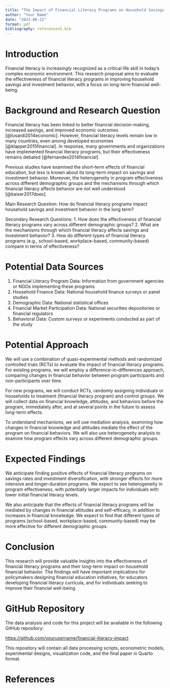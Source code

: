 ```yaml
---
title: "The Impact of Financial Literacy Programs on Household Savings and Investment Behavior"
author: "Your Name"
date: "2023-08-22"
format: pdf
bibliography: references5.bib
---
```


# Introduction

Financial literacy is increasingly recognized as a critical life skill in today's complex economic environment. This research proposal aims to evaluate the effectiveness of financial literacy programs in improving household savings and investment behavior, with a focus on long-term financial well-being.

# Background and Research Question

Financial literacy has been linked to better financial decision-making, increased savings, and improved economic outcomes [@lusardi2014economic]. However, financial literacy levels remain low in many countries, even among developed economies [@klapper2015financial]. In response, many governments and organizations have implemented financial literacy programs, but their effectiveness remains debated [@fernandes2014financial].

Previous studies have examined the short-term effects of financial education, but less is known about its long-term impact on savings and investment behavior. Moreover, the heterogeneity in program effectiveness across different demographic groups and the mechanisms through which financial literacy affects behavior are not well understood [@kaiser2017does].

Main Research Question: How do financial literacy programs impact household savings and investment behavior in the long term?

Secondary Research Questions:
1. How does the effectiveness of financial literacy programs vary across different demographic groups?
2. What are the mechanisms through which financial literacy affects savings and investment behavior?
3. How do different types of financial literacy programs (e.g., school-based, workplace-based, community-based) compare in terms of effectiveness?

# Potential Data Sources

1. Financial Literacy Program Data: Information from government agencies or NGOs implementing these programs
2. Household Finance Data: National household finance surveys or panel studies
3. Demographic Data: National statistical offices
4. Financial Market Participation Data: National securities depositories or financial regulators
5. Behavioral Data: Custom surveys or experiments conducted as part of the study

# Potential Approach

We will use a combination of quasi-experimental methods and randomized controlled trials (RCTs) to evaluate the impact of financial literacy programs. For existing programs, we will employ a difference-in-differences approach, comparing changes in financial behavior between program participants and non-participants over time.

For new programs, we will conduct RCTs, randomly assigning individuals or households to treatment (financial literacy program) and control groups. We will collect data on financial knowledge, attitudes, and behaviors before the program, immediately after, and at several points in the future to assess long-term effects.

To understand mechanisms, we will use mediation analysis, examining how changes in financial knowledge and attitudes mediate the effect of the program on financial behaviors. We will also use heterogeneity analysis to examine how program effects vary across different demographic groups.

# Expected Findings

We anticipate finding positive effects of financial literacy programs on savings rates and investment diversification, with stronger effects for more intensive and longer-duration programs. We expect to see heterogeneity in program effectiveness, with potentially larger impacts for individuals with lower initial financial literacy levels.

We also anticipate that the effects of financial literacy programs will be mediated by changes in financial attitudes and self-efficacy, in addition to increases in financial knowledge. We expect to find that different types of programs (school-based, workplace-based, community-based) may be more effective for different demographic groups.

# Conclusion

This research will provide valuable insights into the effectiveness of financial literacy programs and their long-term impact on household financial behavior. The findings will have important implications for policymakers designing financial education initiatives, for educators developing financial literacy curricula, and for individuals seeking to improve their financial well-being.

# GitHub Repository

The data analysis and code for this project will be available in the following GitHub repository:

[https://github.com/yourusername/financial-literacy-impact](https://github.com/yourusername/financial-literacy-impact)

This repository will contain all data processing scripts, econometric models, experimental designs, visualization code, and the final paper in Quarto format.

# References